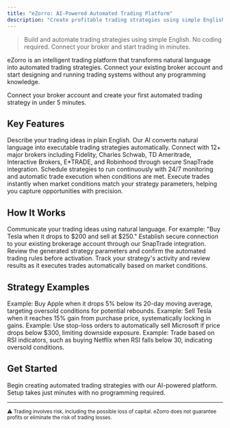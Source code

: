 ```yaml
---
title: "eZorro: AI-Powered Automated Trading Platform"
description: "Create profitable trading strategies using simple English. No coding required. Connect your broker and start automated trading in 5 minutes."
---
```


> Build and automate trading strategies using simple English. No coding required. Connect your broker and start trading in minutes.

eZorro is an intelligent trading platform that transforms natural language into automated trading strategies. Connect your existing broker account and start designing and running trading systems without any programming knowledge.

<Card title="Quick Start Guide" icon="rocket" href="/quickstart">
  Connect your broker account and create your first automated trading strategy in under 5 minutes.
</Card>

## Key Features

<CardGroup cols={2}>
  <Card title="Natural Language Processing" icon="comments" href="/development">
    Describe your trading ideas in plain English. Our AI converts natural language into executable trading strategies automatically.
  </Card>

  <Card title="Broker Integration" icon="handshake">
    Connect with 12+ major brokers including Fidelity, Charles Schwab, TD Ameritrade, Interactive Brokers, E*TRADE, and Robinhood through secure SnapTrade integration.
  </Card>

  <Card title="Automated Execution" icon="calendar-check">
    Schedule strategies to run continuously with 24/7 monitoring and automatic trade execution when conditions are met.
  </Card>

  <Card title="Real-time Processing" icon="bolt" href="/quickstart">
    Execute trades instantly when market conditions match your strategy parameters, helping you capture opportunities with precision.
  </Card>
</CardGroup>

## How It Works

<Steps>
  <Step title="Describe Your Strategy">
    Communicate your trading ideas using natural language. For example: "Buy Tesla when it drops to $200 and sell at $250."
  </Step>

  <Step title="Connect Your Broker">
    Establish secure connection to your existing brokerage account through our SnapTrade integration.
  </Step>

  <Step title="Review and Confirm">
    Review the generated strategy parameters and confirm the automated trading rules before activation.
  </Step>

  <Step title="Monitor Performance">
    Track your strategy's activity and review results as it executes trades automatically based on market conditions.
  </Step>
</Steps>

## Strategy Examples

<CardGroup cols={2}>
  <Card title="Mean Reversion" icon="arrow-trend-down">
    Example: Buy Apple when it drops 5% below its 20-day moving average, targeting oversold conditions for potential rebounds.
  </Card>

  <Card title="Profit Taking" icon="bullseye">
    Example: Sell Tesla when it reaches 15% gain from purchase price, systematically locking in gains.
  </Card>

  <Card title="Risk Management" icon="shield">
    Example: Use stop-loss orders to automatically sell Microsoft if price drops below $300, limiting downside exposure.
  </Card>

  <Card title="Technical Analysis" icon="chart-line">
    Example: Trade based on RSI indicators, such as buying Netflix when RSI falls below 30, indicating oversold conditions.
  </Card>
</CardGroup>

## Get Started

<Card title="Launch eZorro Platform" icon="rocket" href="https://platform.ezorro.app">
  Begin creating automated trading strategies with our AI-powered platform. Setup takes just minutes with no programming required.
</Card>

---

<sub>⚠️ Trading involves risk, including the possible loss of capital. eZorro does not guarantee profits or eliminate the risk of trading losses.</sub>